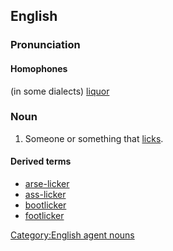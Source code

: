 ==English==

===Pronunciation===
{{IPA|lɪkə}}

====Homophones====
(in some dialects) [[liquor]]
===Noun===
{{en-noun}}

# Someone or something that [[lick]]s.

====Derived terms====
*[[arse-licker]]
*[[ass-licker]]
*[[bootlicker]]
*[[footlicker]]

[[Category:English agent nouns]]